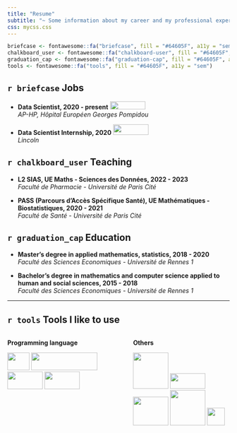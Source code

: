 ```yaml
---
title: "Resume"
subtitle: "~ Some information about my career and my professional experiences ~"
css: mycss.css
---
```


```r
briefcase <- fontawesome::fa("briefcase", fill = "#64605F", a11y = "sem")
chalkboard_user <- fontawesome::fa("chalkboard-user", fill = "#64605F", a11y = "sem")
graduation_cap <- fontawesome::fa("graduation-cap", fill = "#64605F", a11y = "sem")
tools <- fontawesome::fa("tools", fill = "#64605F", a11y = "sem")
```

## `r briefcase` Jobs

-   **Data Scientist, 2020 - present** ![](images/logo/jobs/logo_AP-HP.PNG){.space_logo width="80" height="18"}\
    \vspace{1.5cm} *AP-HP, Hôpital Européen Georges Pompidou*

-   **Data Scientist Internship, 2020** ![](images/logo/jobs/lincoln-logo-lightup-blue.png){.space_logo width="80" height="24"}\
    \vspace{1.5cm} *Lincoln*

## `r chalkboard_user` Teaching

-   **L2 SIAS, UE Maths - Sciences des Données, 2022 - 2023**\
    \vspace{1.5cm} *Faculté de Pharmacie - Université de Paris Cité*

-   **PASS (Parcours d'Accès Spécifique Santé), UE Mathématiques - Biostatistiques, 2020 - 2021**\
    \vspace{1.5cm} *Faculté de Santé - Université de Paris Cité*

## `r graduation_cap` Education

-   **Master's degree in applied mathematics, statistics, 2018 - 2020**\
    \vspace{1.5cm} *Faculté des Sciences Economiques - Université de Rennes 1*

-   **Bachelor's degree in mathematics and computer science applied to human and social sciences, 2015 - 2018**\
    \vspace{1.5cm} *Faculté des Sciences Economiques - Université de Rennes 1*

------------------------------------------------------------------------

## `r tools` Tools I like to use

::: columns
::: {.column .infobox width="45%"}
**Programming language**

![](images/logo/tools/r.png){.space_logo width="50" height="40"} ![](images/logo/tools/python.png){.space_logo width="150" height="40"} ![](images/logo/tools/sql.png){.space_logo width="80" height="40"} ![](images/logo/tools/html%20css.png){.space_logo width="80" height="40"}
:::

::: {.column width="5%"}
:::

::: {.column .infobox width="45%"}
**Others**

![](images/logo/tools/shiny.png){.space_logo width="80" height="82"} ![](images/logo/tools/git.png){.space_logo width="80" height="35"} ![](images/logo/tools/docker.png){.space_logo width="80" height="65"} ![](images/logo/tools/singularity.png){.space_logo width="80" height="80"} ![](images/logo/tools/github_actions.png){.space_logo width="40" height="40"}
:::
:::
